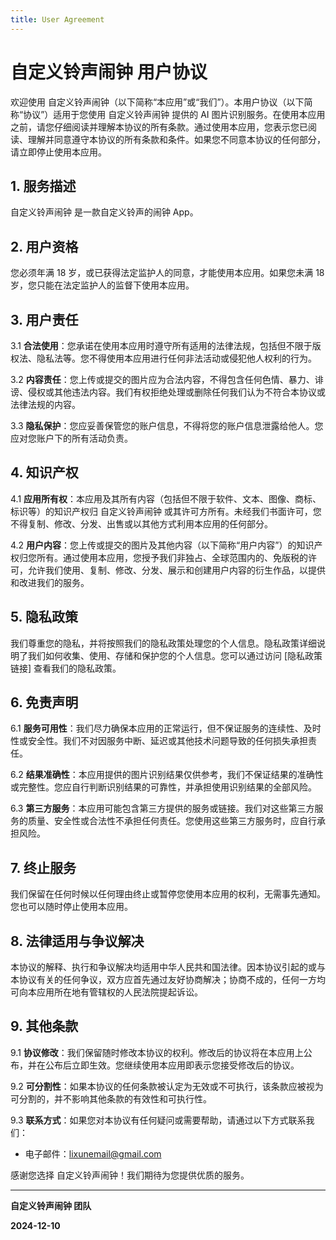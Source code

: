 ```yaml
---
title: User Agreement
---
```




<Legal title={frontmatter.title}>
	
# 自定义铃声闹钟 用户协议

欢迎使用 自定义铃声闹钟（以下简称“本应用”或“我们”）。本用户协议（以下简称“协议”）适用于您使用 自定义铃声闹钟 提供的 AI 图片识别服务。在使用本应用之前，请您仔细阅读并理解本协议的所有条款。通过使用本应用，您表示您已阅读、理解并同意遵守本协议的所有条款和条件。如果您不同意本协议的任何部分，请立即停止使用本应用。

## 1. 服务描述

自定义铃声闹钟 是一款自定义铃声的闹钟 App。

## 2. 用户资格

您必须年满 18 岁，或已获得法定监护人的同意，才能使用本应用。如果您未满 18 岁，您只能在法定监护人的监督下使用本应用。

## 3. 用户责任

3.1 **合法使用**：您承诺在使用本应用时遵守所有适用的法律法规，包括但不限于版权法、隐私法等。您不得使用本应用进行任何非法活动或侵犯他人权利的行为。

3.2 **内容责任**：您上传或提交的图片应为合法内容，不得包含任何色情、暴力、诽谤、侵权或其他违法内容。我们有权拒绝处理或删除任何我们认为不符合本协议或法律法规的内容。

3.3 **隐私保护**：您应妥善保管您的账户信息，不得将您的账户信息泄露给他人。您应对您账户下的所有活动负责。

## 4. 知识产权

4.1 **应用所有权**：本应用及其所有内容（包括但不限于软件、文本、图像、商标、标识等）的知识产权归 自定义铃声闹钟 或其许可方所有。未经我们书面许可，您不得复制、修改、分发、出售或以其他方式利用本应用的任何部分。

4.2 **用户内容**：您上传或提交的图片及其他内容（以下简称“用户内容”）的知识产权归您所有。通过使用本应用，您授予我们非独占、全球范围内的、免版税的许可，允许我们使用、复制、修改、分发、展示和创建用户内容的衍生作品，以提供和改进我们的服务。

## 5. 隐私政策

我们尊重您的隐私，并将按照我们的隐私政策处理您的个人信息。隐私政策详细说明了我们如何收集、使用、存储和保护您的个人信息。您可以通过访问 [隐私政策链接] 查看我们的隐私政策。

## 6. 免责声明

6.1 **服务可用性**：我们尽力确保本应用的正常运行，但不保证服务的连续性、及时性或安全性。我们不对因服务中断、延迟或其他技术问题导致的任何损失承担责任。

6.2 **结果准确性**：本应用提供的图片识别结果仅供参考，我们不保证结果的准确性或完整性。您应自行判断识别结果的可靠性，并承担使用识别结果的全部风险。

6.3 **第三方服务**：本应用可能包含第三方提供的服务或链接。我们对这些第三方服务的质量、安全性或合法性不承担任何责任。您使用这些第三方服务时，应自行承担风险。

## 7. 终止服务

我们保留在任何时候以任何理由终止或暂停您使用本应用的权利，无需事先通知。您也可以随时停止使用本应用。

## 8. 法律适用与争议解决

本协议的解释、执行和争议解决均适用中华人民共和国法律。因本协议引起的或与本协议有关的任何争议，双方应首先通过友好协商解决；协商不成的，任何一方均可向本应用所在地有管辖权的人民法院提起诉讼。

## 9. 其他条款

9.1 **协议修改**：我们保留随时修改本协议的权利。修改后的协议将在本应用上公布，并在公布后立即生效。您继续使用本应用即表示您接受修改后的协议。

9.2 **可分割性**：如果本协议的任何条款被认定为无效或不可执行，该条款应被视为可分割的，并不影响其他条款的有效性和可执行性。

9.3 **联系方式**：如果您对本协议有任何疑问或需要帮助，请通过以下方式联系我们：

- 电子邮件：lixunemail@gmail.com

感谢您选择 自定义铃声闹钟！我们期待为您提供优质的服务。

---

**自定义铃声闹钟 团队**

**2024-12-10**

</Legal>
